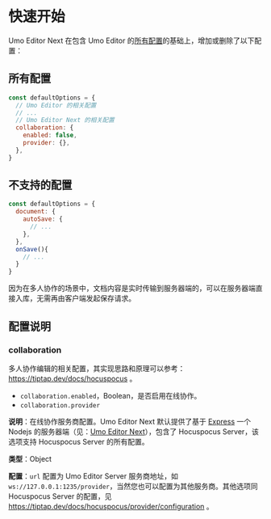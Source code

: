 # 快速开始

Umo Editor Next 在包含 Umo Editor 的[所有配置](../options/default)的基础上，增加或删除了以下配置：

## 所有配置
``` js
const defaultOptions = {
  // Umo Editor 的相关配置
  // ...
  // Umo Editor Next 的相关配置
  collaboration: {
    enabled: false,
    provider: {},
  },
}
```

## 不支持的配置

``` js
const defaultOptions = {
  document: {
    autoSave: {
      // ...
    },
  },
  onSave(){
    // ...
  }
}
```

因为在多人协作的场景中，文档内容是实时传输到服务器端的，可以在服务器端直接入库，无需再由客户端发起保存请求。



## 配置说明

### collaboration

多人协作编辑的相关配置，其实现思路和原理可以参考：https://tiptap.dev/docs/hocuspocus 。

- `collaboration.enabled`，Boolean，是否启用在线协作。
- `collaboration.provider`

**说明**：在线协作服务商配置。Umo Editor Next 默认提供了基于 [Express](https://expressjs.com/?hl=zh-CN) 一个 Nodejs 的服务器端（见：[Umo Editor Next](../server)），包含了 Hocuspocus Server，该选项支持 Hocuspocus Server 的所有配置。

**类型**：Object

**配置**：`url` 配置为 Umo Editor Server 服务商地址，如 `ws://127.0.0.1:1235/provider`，当然您也可以配置为其他服务商。其他选项同 Hocuspocus Server 的配置，见 https://tiptap.dev/docs/hocuspocus/provider/configuration 。




